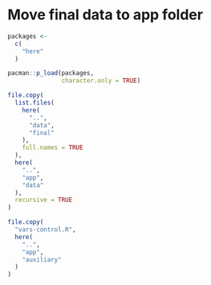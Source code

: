 # Move final data to app folder

```r
packages <- 
  c(
    "here"
  )

pacman::p_load(packages,
               character.only = TRUE)
```

```r
file.copy(
  list.files(
    here(
      "..",
      "data",
      "final"
    ),
    full.names = TRUE
  ),
  here(
    "..",
    "app",
    "data"
  ),
  recursive = TRUE
)

file.copy(
  "vars-control.R",
  here(
    "..",
    "app",
    "auxiliary"
  )
)
```
